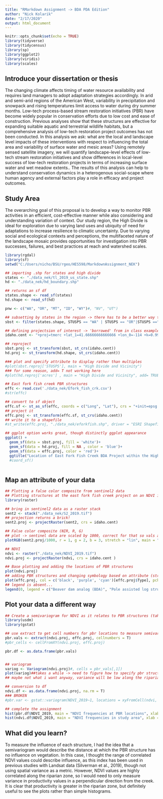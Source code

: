 ```yaml
---
title: "RMarkdown Assignment -> BDA PDA Edition"
author: "Nick Kolarik"
date: "2/17/2020"
output: html_document
---
```


```r
knitr::opts_chunk$set(echo = TRUE)
library(tidyverse)
library(tidycensus)
library(sp)
library(ggplot2)
library(viridis)
library(scales)
```


## Introduce your dissertation or thesis


The changing climate affects timing of water resource availability and requires land managers to adopt adaptation strategies accordingly. In arid and semi-arid regions of the American West, variability in precipitation and snowpack and rising temperatures limit access to water during dry summer months. Low-tech process-based stream restoration initiatives (PBR) have become widely popular in conservation efforts due to low cost and ease of construction. Previous analyses show that these structures are effective for expanding suitable aquatic and terrestrial wildlife habitats, but a comprehensive analysis of low-tech restoration project outcomes has not been conducted. In this analysis we ask: what are the local and landscape level impacts of these interventions with respect to influencing the total area and variability of surface water and mesic areas?  Using remotely sensed satellite imagery, we will quantify landscape-level effects of low-tech stream restoration initiatives and show differences in local-level success of low-tech restoration projects in terms of increasing surface water and wet meadow extents.. The results of this analysis can help to understand conservation dynamics in a heterogenous social-scape where human agency and external factors play a role in efficacy and project outcomes.

## Study Area

The overarching goal of this proposal is to develop a way to monitor PBR activities in an efficient, cost-effective manner while also considering and understanding variation of context. Our study region, the High Divide is ideal for exploration due to varying land uses and ubiquity of need for adaptations to increase resilience to climatic uncertainty. Due to varying social and ecological contexts and perceptions, the multifaceted nature of the landscape mosaic provides opportunities for investigation into PBR successes, failures, and best practices at reach and watershed scales.



```r
library(rgdal)
library(sf)
setwd("C:/Users/nicho/BSU/rgeo/HES598/MarkdownAssignment_NEK")

## importing .shp for states and high divide
states <- "./data_nek/tl_2019_us_state.shp"
hd <- "./data_nek/hd_boundary.shp"

## returns an sf df
states.shape <- read_sf(states)
hd.shape <- read_sf(hd)

pnw <- c("WA", "OR", "MT", "ID", "WY")#, "NV", "UT")

## subsetting by states in the region -> there has to be a better way to do this!!!
sbst <- filter(states.shape, STUSPS == "WA" | STUSPS == "OR"|STUSPS =="MT"|STUSPS =="ID"|STUSPS =="WY")#|STUSPS =="NV"|STUSPS =="UT")

## defining projectsion of interest -> 'borrowed' from in class example
idaho.cent <- "+proj=tmerc +lat_1=41.66666666666666 +lon_0=-114 +k=0.9999473679999999 +x_0=500000.0001016001 +y_0=0 +ellps=GRS80 +datum=NAD83 +to_meter=0.3048006096012192 +no_defs " 

## reproject
sbst.proj <- st_transform(sbst, st_crs(idaho.cent))
hd.proj <- st_transform(hd.shape, st_crs(idaho.cent))

### plot and specify attribute to display rather than multiples
#plot(sbst.reproj['STUSPS'], main = "High Divide and Vicinity")
### for some reason, add= T not working here
#plot(hd.reproj['acres'] , main = "High Divide and Vicinity", add= TRUE, col = 'red')

## East fork fish creek PBR structures
effc <- read.csv('./data_nek/Efork_fish_crk.csv')
#str(effc)

## convert to sf object
effc.sf <- st_as_sf(effc, coords = c("Long", "Lat"), crs = "+init=epsg:4269")
## project it
effc.proj <- st_transform(effc.sf, st_crs(idaho.cent))
## write it to a shapefile
#st_write(effc.proj, "./data_nek/eforkfish.shp", driver = "ESRI Shapefile")

## ggplot option works great, though distinctly ggplot appearance
ggplot() +
  geom_sf(data = sbst.proj, fill = 'white')+
  geom_sf(data = hd.proj, fill = NA , color = 'blue')+
  geom_sf(data = effc.proj, color = 'red')+
  ggtitle("Location of East Fork Fish Creek BDA Project within the High Divide")  
  #coord_sf()
  


```

## Map an attribute of your data


```r

## Plotting a false color composite from sentinel2 data
## Plotting structures at the east fork fish creek project on an NDVI image
library(raster)

## bring in sentinel2 data as a raster stack
sent2 <- stack("./data_nek/S2_2019.tif")
## projection returns a brick!
sent2.proj <- projectRaster(sent2, crs = idaho.cent)

## False color composite (NIR, R, G)
## plot -> sentinel data are scaled by 1000, correct for that so vals are 0:255 and apply a proper stretch
plotRGB(sent2.proj/1000, r = 1, g = 2, b = 3, stretch = "lin", main = "False color composite of East Fork Fish Creek")

## NDVI 
ndvi <- raster("./data_nek/NDVI_2019.tif")
ndvi.proj <- projectRaster(ndvi, crs = idaho.cent )

## Base plotting and adding the locations of PBR structures
plot(ndvi.proj)
## adding PBR structures and changing symbology based on attribute (structure type) -> these colors are awful AND the title is absent
plot(effc.proj, col = c('black', 'purple', 'cyan')[effc.proj$Type], pch = c("o", "*", "x")[effc.proj$Type], add = T, main = "Dry Season NDVI of East Fork Fish Creek and PBR locations")
## legend is absent...
legend(0, legend = c("Beaver dam analog (BDA)", "Pole assisted log strucutre (PALS)", "Bank assisted log jam (BALJ)" ), col =  c('black', 'purple', 'cyan'), pch = c("o", "*", "x") )

```

## Plot your data a different way


```r

## Create a semivariogram for NDVI as it relates to PBR structures (takes a while)
library(usdm)
library(gstat)

## use extract to get cell numbers for pbr locations to measure semivariance
pbr.vals <- extract(ndvi.proj, effc.proj, cellnumbers = T)
#pbr_cells <- cellFromXY(ndvi.proj, effc.proj)

pbr.df <- as.data.frame(pbr.vals)


## variogram
variog <- Variogram(ndvi.proj)#, cells = pbr_vals[,1])
plot(variog)##takes a while -> need to figure how to specify pbr structures for monitoring
## maybe not what i want anyway, variance will be low along the riparian zone, need a measure perpendicular to riparian zone

## conversion to df
ndvi.df <- as.data.frame(ndvi.proj, na.rm = T)
### BROKEN
#pbr.var <- gstat::variogram(NDVI_2019~1, locations = xyFromCell(ndvi, cell = pbr.vals[,1]), data = ndvi.df)

## complete the assignment
hist(pbr.df$NDVI_2019, main = "NDVI frequencies at PBR locations", xlab = "NDVI")
hist(ndvi.df$NDVI_2019, main = "NDVI frequencies in study area", xlab = "NDVI")


```

## What did you learn?

To measure the influence of each structure, I had the idea that a semivariogram would describe the distance at which the PBR structure has no influence on vegetation. In this case, I thought the range of correlated NDVI values could describe influence, as this index has been used in previous studies with Landsat data (Silverman et al., 2019), though not using spatial variance as a metric. However, NDVI values are highly correlated along the riparian zone, so I would need to only measure variance in productivity values in a perpendicular direction from the creek. It is clear that productivity is greater in the riparian zone, but definitely useful to see the plots rather than simple histograms.
